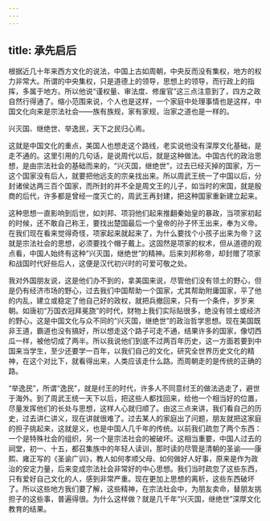 ```yaml
---
---
---
```

title: 承先启后
---




根据近几十年来西方文化的说法，中国上古如周朝，中央反而没有集权，地方的权力非常大。所谓的中央集权，只是道德上的领导，思想上的领导，而行政上的指挥，多属于地方。所以他说“谨权量、审法度、修废官”这三点注意到了，四方之政自然行得通了。缩小范围来说，个人也是这样，一个家庭中处理事情也是这样，中国文化向来是宗法社会——族有族规，家有家规，治家之道也是一样的。

兴灭国、继绝世、举逸民，天下之民归心焉。

这就是中国文化的重点，美国人也想走这个路线，老实说他没有深厚文化基础，是走不通的。这里引用的几句话，是说周代以后，就是这种做法。中国古代的政治思想，是由宗法社会的基础而来的，“兴灭国，继绝世”，过去已经灭掉的国家，万一这个国家没有后人，就要把他远支的宗亲找出来。所以周武王统一了中国以后，分封诸侯达两三百个国家，而所封的并不全是周文王的儿子，如当时的宋国，就是殷商的后代，许多都是曾经一度灭亡的，周武王再封建，把这种国家重新建立起来。

这种思想一直影响到后世，如刘邦、项羽他们起来推翻秦始皇的暴政，当项家初起的时候，还不敢自己称王，要找出楚国最后一个皇帝的孙子怀王出来，奉为义帝。在我们现在看来觉得奇怪，项家起来就起来了，为什么要找个小孩子出来为帝？这就是宗法社会的思想，必须要找个帽子戴上。这固然是项家的权术，但从道德的观点看，中国人始终有这种“兴灭国，继绝世”的精神。后来刘邦称帝，却封赠了项家和战国时代好些后人，这便是汉代初兴时的可爱可敬之处。

我对外国朋友说，这是他们办不到的，拿美国来说，尽管他们没有领土的野心，但是仍有经济市场的野心，过去我们中国帮助一个国家，尤其帮助附庸国家，平了他的内乱，建立或稳定了他自己好的政权，就把兵撤回来，只有一个条件，岁岁来朝。如唐初“万国衣冠拜冕旒”的时代，财物上我们实际贴很多，绝没有领土或经济的野心，这是中国文化与众不同的“兴灭国，继绝世”的政治哲学思想。现在美国既非王道，霸道也没有搞好，所以想走这个路子可走不通，结果许多的国家，像切西瓜一样，被他切成了两半。所以我说他们到底不过两百年历史，这一方面若要到中国来当学生，至少还要学一百年，以我们自己的文化，研究全世界历史文化的精神，在这个对比下，就看得出来，人类应该走什么路。而周朝走的是传统的正确的路。

“举逸民”，所谓“逸民”，就是纣王的时代，许多人不同意纣王的做法逃走了，避世于海外。到了周武王统一天下以后，把这些人都找回来，给他一个相当好的位置，尽量发挥他们的长处与思想，这样人心就归顺了。由这三点来讲，我们看自己的历史，过去讲仁讲义，现在讲就很难了。过去某人的家庭出了问题，朋友就把这家庭的担子挑起来，这就是义，也是中国人几千年的传统。以前我们疏忽了两个东西：一个是特殊社会的组织，另一个是宗法社会的被破坏。这相当重要，中国人过去的祠堂，初一、十五，都召集族中的年轻人读训，那时读的尽管是清朝的圣谕——康熙、雍正写的《圣谕广训》，教人如何孝顺父母、如何做好人好事，原来是作为政治的安定力量，后来变成宗法社会非常好的中心思想。我们当时疏忽了这些东西，只有爱好自己文化的人，感到非常严重。现在更加上思想的离析，这些东西破坏了。所以这些地方我们要了解，这些精神，在宗法社会中，为朋友卖命，替朋友挑担子的这些事，普遍得很。为什么这样做？就是几千年“兴灭国，继绝世”深厚文化教育的结果。